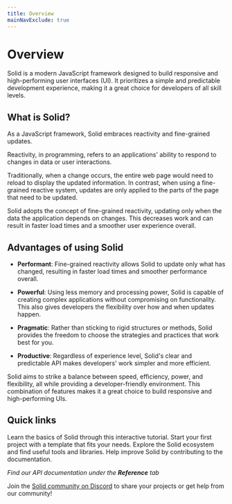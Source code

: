 ```yaml
---
title: Overview
mainNavExclude: true
---
```


# Overview

Solid is a modern JavaScript framework designed to build responsive and high-performing user interfaces (UI).
It prioritizes a simple and predictable development experience, making it a great choice for developers of all skill levels.

## What is Solid?

As a JavaScript framework, Solid embraces reactivity and fine-grained updates.

Reactivity, in programming, refers to an applications' ability to respond to changes in data or user interactions.

Traditionally, when a change occurs, the entire web page would need to reload to display the updated information.
In contrast, when using a fine-grained reactive system, updates are only applied to the parts of the page that need to be updated.

Solid adopts the concept of fine-grained reactivity, updating only when the data the application depends on changes.
This decreases work and can result in faster load times and a smoother user experience overall.

## Advantages of using Solid

- **Performant**: Fine-grained reactivity allows Solid to update only what has changed, resulting in faster load times and smoother performance overall.

- **Powerful**: Using less memory and processing power, Solid is capable of creating complex applications without compromising on functionality.
  This also gives developers the flexibility over how and when updates happen.

- **Pragmatic**: Rather than sticking to rigid structures or methods, Solid provides the freedom to choose the strategies and practices that work best for you.

- **Productive**: Regardless of experience level, Solid's clear and predictable API makes developers' work simpler and more efficient.

Solid aims to strike a balance between speed, efficiency, power, and flexibility, all while providing a developer-friendly environment.
This combination of features makes it a great choice to build responsive and high-performing UIs.

## Quick links

<div class="grid grid-cols-2 grid-rows-2 gap-3">
	<QuickLinks
		title="Tutorial"
		href="https://www.solidjs.com/tutorial/introduction_basics"
		icon="learn"
	>
		Learn the basics of Solid through this interactive tutorial.
	</QuickLinks>
	<QuickLinks
		title="Templates"
		href="https://deploy-preview-360--solid-docs.netlify.app/"
		icon="template"
	>
		Start your first project with a template that fits your needs.
	</QuickLinks>
	<QuickLinks
		title="Ecosystem"
		href="https://deploy-preview-360--solid-docs.netlify.app/"
		icon="community"
	>
		Explore the Solid ecosystem and find useful tools and libraries.
	</QuickLinks>
	<QuickLinks
		title="Contribute"
		href="https://deploy-preview-360--solid-docs.netlify.app/"
		icon="learn"
	>
		Help improve Solid by contributing to the documentation.
	</QuickLinks>
</div>

_Find our API documentation under the **Reference** tab_

Join the [Solid community on Discord](https://discord.com/invite/solidjs) to share your projects or get help from our community!

